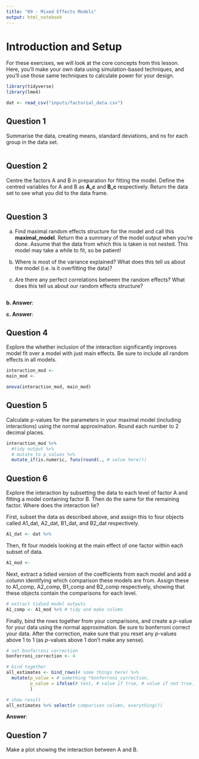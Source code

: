 ---
title: "09 - Mixed Effects Models"
output: html_notebook
---

# Introduction and Setup

For these exercises, we will look at the core concepts from this lesson. Here, you'll make your own data using simulation-based techniques, and you'll use those same techniques to calculate power for your design.

```{r 9_exercise_libraries, message=FALSE}
library(tidyverse)
library(lme4)
```

```{r 9_load_data}
dat <- read_csv("inputs/factorial_data.csv")
```

## Question 1

Summarise the data, creating means, standard deviations, and ns for each group in the data set.

```{r 9_question_one}

```

## Question 2

Centre the factors A and B in preparation for fitting the model. Define the centred variables for A and B as **A_c** and **B_c** respectively. Return the data set to see what you did to the data frame.

```{r 9_question_two_a}

```

## Question 3

a. Find maximal random effects structure for the model and call this **maximal_model**. Return the a summary of the model output when you're done. Assume that the data from which this is taken is not nested. This model may take a while to fit, so be patient!

b. Where is most of the variance explained? What does this tell us about the model (i.e. is it overfitting the data)? 
c. Are there any perfect correlations between the random effects? What does this tell us about our random effects structure?

```{r 9_question_three}

```
**b. Answer**: 

**c. Answer**: 

## Question 4

Explore the whether inclusion of the interaction significantly improves model fit over a model with just main effects. Be sure to include all random effects in all models.

```{r 9_question_four}
interaction_mod <- 
main_mod <- 

anova(interaction_mod, main_mod)
```

## Question 5

Calculate *p*-values for the parameters in your maximal model (including interactions) using the normal approximation. Round each number to 2 decimal places. 

```{r 9_question_five}
interaction_mod %>% 
  #tidy output %>% 
  # mutate to p_values %>%
  mutate_if(is.numeric, funs(round(., # value here)))
```

## Question 6

Explore the interaction by subsetting the data to each level of factor A and fitting a model containing factor B. Then do the same for the remaining factor. Where does the interaction lie? 

First, subset the data as described above, and assign this to four objects called A1_dat, A2_dat, B1_dat, and B2_dat respectively.

```{r 9_question_six_data}
A1_dat <- dat %>%

```

Then, fit four models looking at the main effect of one factor within each subset of data.

```{r 9_question_six_models}
A1_mod <- 

```

Next, extract a tidied version of the coefficients from each model and add a column identifying which comparison these models are from. Assign these to A1_comp, A2_comp, B1_comp and B2_comp respectively, showing that these objects contain the comparisons for each level.

```{r 9_question_six_summaries}
# extract tidied model outputs
A1_comp <- A1_mod %>% # tidy and make column

```

Finally, bind the rows together from your comparisons, and create a *p*-value for your data using the normal approximation. Be sure to bonferroni correct your data. After the correction, make sure that you reset any *p*-values above 1 to 1 (as *p*-values above 1 don't make any sense).

```{r 9_question_six_output}
# set bonferroni correction
bonferroni_correction <- 4

# bind together
all_estimates <- bind_rows(# some things here) %>%
  mutate(p_value = # something *bonferroni_correction,
         p_value = ifelse(# test, # value if true, # value if not true)
         )

# show result
all_estimates %>% select(# comparison column, everything())
```


**Answer**: 

## Question 7

Make a plot showing the interaction between A and B.

```{r}

```
